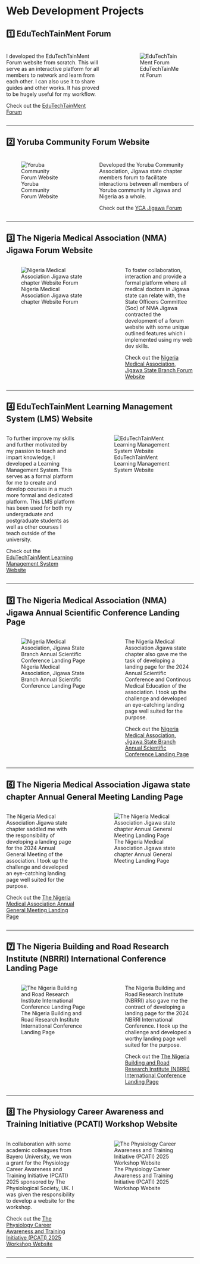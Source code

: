 # Web Development Projects 

## 1️⃣ EduTechTainMent Forum
:::: {.columns}
::: {.column width="55%"}
I developed the EduTechTainMent Forum website from scratch. This will serve as an interactive platform for all members to network and learn from each other. I can also use it to share guides and other works. It has proved to be hugely useful for my workflow.

Check out the [EduTechTainMent Forum](https://edutechtainment.net)
:::

::: {.column width="5%"}
:::

::: {.column width="40%"}
![EduTechTainMent Forum](assets\ettmpage.png){#fig-ettmpage group="mywebdevprojects"}
:::

::::

---

## 2️⃣ Yoruba Community Forum Website
:::: columns
::: {.column width="40%"}
![Yoruba Community Forum Website](assets\ycajigawa.png){#fig-ycajigawa  group="mywebdevprojects"}
:::

::: {.column width="5%"}
:::

::: {.column width="55%"}
Developed the Yoruba Community Association, Jigawa state chapter members forum to facilitate interactions between all members of Yoruba community in Jigawa and Nigeria as a whole. 

Check out the [YCA Jigawa Forum](https://ycajigawa.org.ng)

:::

::::

---

## 3️⃣ The Nigeria Medical Association (NMA) Jigawa Forum Website
:::: columns
::: {.column width="55%"}
![Nigeria Medical Association Jigawa state chapter Website Forum](assets\nmajigawapage.png){#fig-nmajigawapage  group="mywebdevprojects"}
:::

::: {.column width="5%"}
:::

::: {.column width="40%"}
To foster collaboration, interaction and provide a formal platform where all medical doctors in Jigawa state can relate with, the State Officers Committee (Soc) of NMA Jigawa contracted the development of a forum website with some unique outlined features which i implemented using my web dev skills. 

Check out the [Nigeria Medical Association, Jigawa State Branch Forum Website](https://nmajigawa.org.ng)

:::

::::

---

## 4️⃣ EduTechTainMent Learning Management System (LMS) Website
:::: columns
::: {.column width="40%"}
To further improve my skills and further motivated by my passion to teach and impart knowledge, I developed a Learning Management System. This serves as a formal platform for me to create and develop courses in a much more formal and dedicated platform. This LMS platform has been used for both my undergraduate and postgraduate students as well as other courses I teach outside of the university. 

Check out the [EduTechTainMent Learning Management System Website](https://lms.edutechtainment.net)
:::

::: {.column width="5%"}
:::

::: {.column width="55%"}
![EduTechTainMent Learning Management System Website](assets\lmspage.png){#fig-lmspage  group="mywebdevprojects"}
:::

::::

---

## 5️⃣ The Nigeria Medical Association (NMA) Jigawa Annual Scientific Conference Landing Page
:::: columns
::: {.column width="55%"}
![Nigeria Medical Association, Jigawa State Branch Annual Scientific Conference Landing Page](assets\nmajigawacme.png){#fig-nmajigawacme  group="mywebdevprojects"}
:::

::: {.column width="5%"}
:::

::: {.column width="40%"}
The Nigeria Medical Association Jigawa state chapter also gave me the task of developing a landing page for the 2024 Annual Scientific Conference and Continous Medical Education of the association. I took up the challenge and developed an eye-catching landing page well suited for the purpose. 

Check out the [Nigeria Medical Association, Jigawa State Branch Annual Scientific Conference Landing Page](https://nmajigawa.carrd.co/)

:::

::::

---

## 6️⃣ The Nigeria Medical Association Jigawa state chapter Annual General Meeting Landing Page
:::: columns
::: {.column width="40%"}
The Nigeria Medical Association Jigawa state chapter saddled me with the responsibility of developing a landing page for the 2024 Annual General Meeting of the association. I took up the challenge and developed an eye-catching landing page well suited for the purpose. 

Check out the [The Nigeria Medical Association Annual General Meeting Landing Page](https://nmajigawaagm2024.carrd.co/)
:::

::: {.column width="5%"}
:::

::: {.column width="55%"}
![The Nigeria Medical Association Jigawa state chapter Annual General Meeting Landing Page](assets\nmajigawaagm.png){#fig-nmajigawacagm  group="mywebdevprojects"}
:::

::::

---

## 7️⃣ The Nigeria Building and Road Research Institute (NBRRI) International Conference Landing Page
:::: columns
::: {.column width="55%"}
![The Nigeria Building and Road Research Institute International Conference Landing Page](assets\nbrripage.png){#fig-nbrripage  group="mywebdevprojects"}
:::

::: {.column width="5%"}
:::

::: {.column width="40%"}
The Nigeria Building and Road Research Institute (NBRRI)  also gave me the contract of developing a landing page for the 2024 NBRRI International Conference. I took up the challenge and developed a worthy landing page well suited for the purpose. 

Check out the [The Nigeria Building and Road Research Institute (NBRRI) International Conference Landing Page](https://nbrri.carrd.co/)

:::

::::

---

## 8️⃣ The Physiology Career Awareness and Training Initiative (PCATI) Workshop Website
:::: columns
::: {.column width="40%"}
In collaboration with some academic colleagues from Bayero University, we won a grant for the Physiology Career Awareness and Training Initiative (PCATI) 2025 sponsored by The Physiological Society, UK. I was given the responsibility to develop a website for the workshop.

Check out the [The Physiology Career Awareness and Training Initiative (PCATI) 2025 Workshop Website](https://waga43.github.io/PCATI-2025/)
:::

::: {.column width="5%"}
:::

::: {.column width="55%"}
![The Physiology Career Awareness and Training Initiative (PCATI) 2025 Workshop Website](assets\pcatipage.png){#fig-pcatipage  group="mywebdevprojects"}
:::

::::

---